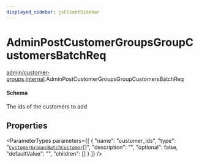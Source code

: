 ```yaml
---
displayed_sidebar: jsClientSidebar
---
```



# AdminPostCustomerGroupsGroupCustomersBatchReq

[admin/customer-groups](../../modules/admin_customer_groups.mdx).[internal](../../admin_customer_groups/modules/admin_customer_groups.internal.mdx).AdminPostCustomerGroupsGroupCustomersBatchReq

#### Schema

The ids of the customers to add

## Properties

<ParameterTypes parameters={[
  {
    "name": "customer_ids",
    "type": "[`CustomerGroupsBatchCustomer`](admin_customer_groups.internal.CustomerGroupsBatchCustomer.mdx)[]",
    "description": "",
    "optional": false,
    "defaultValue": "",
    "children": []
  }
]} />
